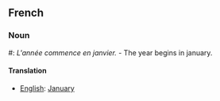 ==French==

===Noun===

#: ''L'année commence en janvier.'' - The year begins in january.
====Translation====
*[[English]]: [[January]]